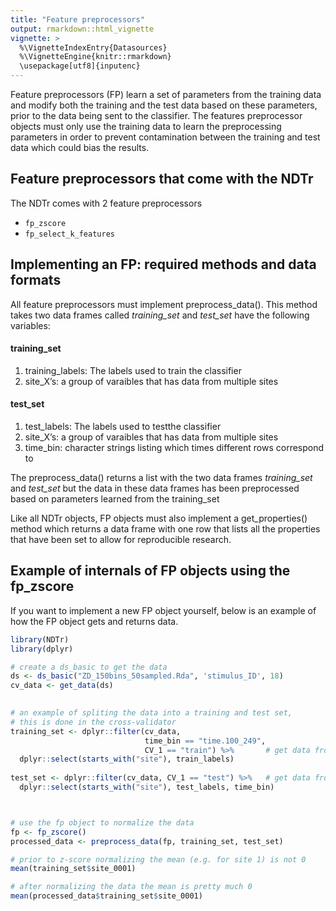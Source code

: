 ```yaml
---
title: "Feature preprocessors"
output: rmarkdown::html_vignette
vignette: >
  %\VignetteIndexEntry{Datasources}
  %\VignetteEngine{knitr::rmarkdown}
  \usepackage[utf8]{inputenc}
---
```




Feature preprocessors (FP) learn a set of parameters from the training data and
modify both the training and the test data based on these parameters, prior to
the data being sent to the classifier. The features preprocessor objects must
only use the training data to learn the preprocessing parameters in order to
prevent contamination between the training and test data which could bias the
results. 


## Feature preprocessors that come with the NDTr

The NDTr comes with 2 feature preprocessors

* `fp_zscore`
* `fp_select_k_features`



## Implementing an FP: required methods and data formats

All feature preprocessors must implement preprocess_data(). This method takes
two data frames called *training_set* and *test_set* have the following
variables:

#### training_set

1. training_labels: The labels used to train the classifier
2. site_X's: a group of varaibles that has data from multiple sites

#### test_set

1. test_labels: The labels used to testthe classifier
2. site_X's: a group of varaibles that has data from multiple sites
3. time_bin: character strings listing which times different rows correspond to

The preprocess_data() returns a list with the two data frames *training_set* and
*test_set* but the data in these data frames has been preprocessed based on
parameters learned from the training_set

Like all NDTr objects, FP objects must also implement a get_properties() method
which returns a data frame with one row that lists all the properties that have
been set to allow for reproducible research.


## Example of internals of FP objects using the fp_zscore

If you want to implement a new FP object yourself, below is an
example of how the FP object gets and returns data.


```r
library(NDTr)
library(dplyr)
```


```r

# create a ds_basic to get the data
ds <- ds_basic("ZD_150bins_50sampled.Rda", 'stimulus_ID', 18)
cv_data <- get_data(ds)  
 

# an example of spliting the data into a training and test set, 
# this is done in the cross-validator
training_set <- dplyr::filter(cv_data, 
                              time_bin == "time.100_249", 
                              CV_1 == "train") %>%       # get data from the first CV split
  dplyr::select(starts_with("site"), train_labels)
        
test_set <- dplyr::filter(cv_data, CV_1 == "test") %>%   # get data from the first CV split
  dplyr::select(starts_with("site"), test_labels, time_bin) 



# use the fp object to normalize the data 
fp <- fp_zscore()
processed_data <- preprocess_data(fp, training_set, test_set)

# prior to z-score normalizing the mean (e.g. for site 1) is not 0
mean(training_set$site_0001)

# after normalizing the data the mean is pretty much 0
mean(processed_data$training_set$site_0001)


```







